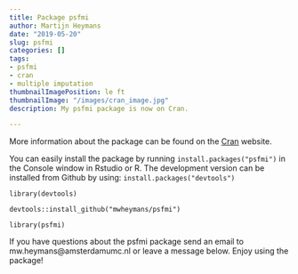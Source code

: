 ```yaml
---
title: Package psfmi 
author: Martijn Heymans
date: "2019-05-20"
slug: psfmi
categories: []
tags: 
- psfmi
- cran
- multiple imputation
thumbnailImagePosition: le ft
thumbnailImage: "/images/cran_image.jpg"
description: My psfmi package is now on Cran.

---
```


More information about the package can be found on the [Cran](https://CRAN.R-project.org/package=psfmi){target="_blank"} website.

You can easily install the package by running `install.packages("psfmi")` in the Console window in Rstudio or R. The development version can be installed from Github by using:
`install.packages("devtools")`

`library(devtools)`

`devtools::install_github("mwheymans/psfmi")`

`library(psfmi)`

If you have questions about the psfmi package send an email to mw.heymans@amsterdamumc.nl or leave a message below. Enjoy using the package!

